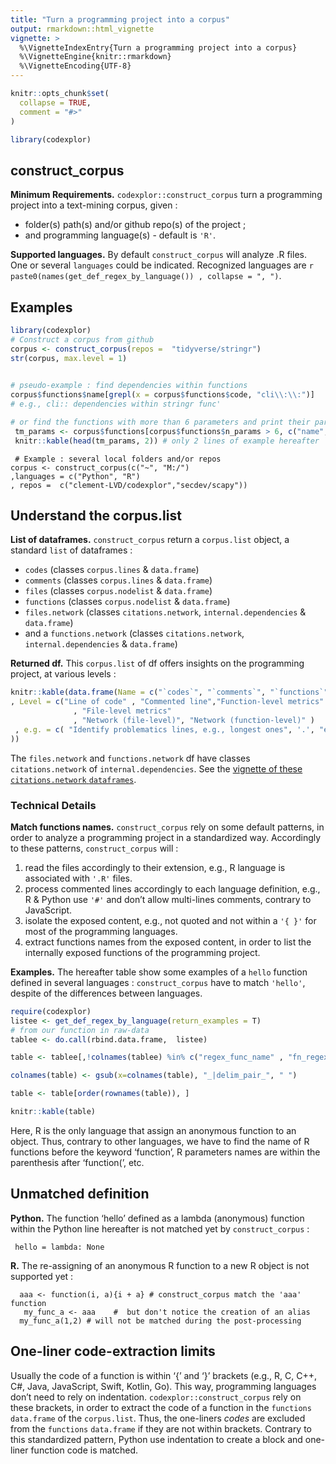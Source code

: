 ```yaml
---
title: "Turn a programming project into a corpus"
output: rmarkdown::html_vignette
vignette: >
  %\VignetteIndexEntry{Turn a programming project into a corpus}
  %\VignetteEngine{knitr::rmarkdown}
  %\VignetteEncoding{UTF-8}
---
```


```r
knitr::opts_chunk$set(
  collapse = TRUE,
  comment = "#>"
)

library(codexplor)

```

## construct_corpus

**Minimum Requirements.** `codexplor::construct_corpus` turn a programming project into a text-mining corpus, given :

- folder(s) path(s) and/or github repo(s) of the project ;
- and programming language(s) - default is `'R'`.

**Supported languages.** By default `construct_corpus` will analyze .R files. One or several `languages` could be indicated. Recognized languages are `r paste0(names(get_def_regex_by_language()) , collapse = ", ")`. 

## Examples


```r
library(codexplor)
# Construct a corpus from github
corpus <- construct_corpus(repos =  "tidyverse/stringr")
str(corpus, max.level = 1) 
  
```


```r
# pseudo-example : find dependencies within functions
corpus$functions$name[grepl(x = corpus$functions$code, "cli\\:\\:")]
# e.g., cli:: dependencies within stringr func'

# or find the functions with more than 6 parameters and print their params
 tm_params <- corpus$functions[corpus$functions$n_params > 6, c("name", "params")]
 knitr::kable(head(tm_params, 2)) # only 2 lines of example hereafter
```

     # Example : several local folders and/or repos
    corpus <- construct_corpus(c("~", "M:/") 
    ,languages = c("Python", "R")
    , repos =  c("clement-LVD/codexplor","secdev/scapy"))
   
## Understand the corpus.list
**List of dataframes.** `construct_corpus` return a `corpus.list` object, a standard `list` of dataframes : 

- `codes` (classes `corpus.lines` & `data.frame`)
- `comments` (classes `corpus.lines` & `data.frame`)
- `files` (classes `corpus.nodelist` & `data.frame`)
- `functions` (classes `corpus.nodelist` & `data.frame`)
- `files.network` (classes `citations.network`, `internal.dependencies` & `data.frame`)
- and a `functions.network` (classes `citations.network`, `internal.dependencies` & `data.frame`)


**Returned df.** This `corpus.list` of df offers insights on the programming project, at various levels :


<!-- - The `files` `data.frame` contains the files path and/or url, and overall text-mining metrics about each files of the corpus (e.g., number of characters, words count; number of functions within the file). -->

<!-- - The `functions` `data.frame` contains the functions names and text-mining metrics about these functions. -->

<!-- - The 2 `corpus.lines` `data.frame` are related to `comments` or `codes` lines (file path and content of each lines, line number, and text-mining metrics related to each lines).  -->

<!-- - The 2 `citations.network` of `internal.dependencies` are a `files.network` and a `functions.network` within the corpus.  -->


```r

knitr::kable(data.frame(Name = c("`codes`", "`comments`", "`functions`", "`files`", "`files.network`" , "`functions.network`")
, Level = c("Line of code" , "Commented line","Function-level metrics"
              , "File-level metrics"
              , "Network (file-level)", "Network (function-level)" )
 , e.g. = c( "Identify problematics lines, e.g., longest ones", '.', "e.g., see the number of parameters, number of internal dependencies, length of the code, etc. for each function", "e.g., quantify number of functions within files and critical internal dependencies", "Documents network / add metrics to the `files` df", "Functions network / add metrics to the `functions` df" )
))

```


The `files.network` and `functions.network` df have classes `citations.network` of `internal.dependencies`. See the [vignette of these `citations.network` `dataframes`](https://clement-lvd.github.io/codexplor/articles/vignette_citations.network_df_of_internal.dependencies.html).

### Technical Details
**Match functions names.** `construct_corpus` rely on some default patterns, in order to analyze a programming project in a standardized way. 
Accordingly to these patterns, `construct_corpus` will :

1. read the files accordingly to their extension, e.g., R language is associated with `'.R'` files. 
2. process commented lines accordingly to each language definition, e.g., R & Python use `'#'` and don't allow multi-lines comments, contrary to JavaScript.
3. isolate the exposed content, e.g., not quoted and not within a `'{ }'` for most of the programming languages.
4. extract functions names from the exposed content, in order to list the internally exposed functions of the programming project.

**Examples.** The hereafter table show some examples of a `hello` function defined in several languages : `construct_corpus` have to match `'hello'`, despite of the differences between languages.

```r
require(codexplor)
listee <- get_def_regex_by_language(return_examples = T)
# from our function in raw-data
tablee <- do.call(rbind.data.frame,  listee) 

table <- tablee[,!colnames(tablee) %in% c("regex_func_name" , "fn_regex", "local_file_ext", "nested_codes")]

colnames(table) <- gsub(x=colnames(table), "_|delim_pair_", " ")

table <- table[order(rownames(table)), ]  

knitr::kable(table)

```

Here, R is the only language that assign an anonymous function to an object. Thus, contrary to other languages, we have to find the name of R functions before the keyword 'function', R parameters names are within the parenthesis after 'function(', etc. 

## Unmatched definition
**Python.** The function 'hello' defined as a lambda (anonymous) function within the Python line hereafter is not matched yet by `construct_corpus` :

     hello = lambda: None

**R.** The re-assigning of an anonymous R function to a new R object is not supported yet :
      
      aaa <- function(i, a){i + a} # construct_corpus match the 'aaa' function
       my_func_a <- aaa    #  but don't notice the creation of an alias
      my_func_a(1,2) # will not be matched during the post-processing 

<!-- **JS.** Another caveat unsupported - yet - is the 'hello' javascript function defined hereafter : -->

<!--      const hello = (a, b) => a + b; -->

## One-liner code-extraction limits
Usually the code of a function is within '{' and '}' brackets (e.g., R, C, C++, C#, Java, JavaScript, Swift, Kotlin, Go). This way, programming languages don't need to rely on indentation. `codexplor::construct_corpus` rely on these brackets, in order to extract the code of a function in the `functions` `data.frame` of the `corpus.list`. Thus, the one-liners *codes* are excluded from the `functions` `data.frame` if they are not within brackets. Contrary to this standardized pattern, Python use indentation to create a block and one-liner function code is matched.

